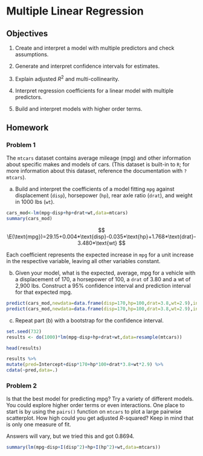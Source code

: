 # Multiple Linear Regression {#LRMULTI}

## Objectives

1) Create and interpret a model with multiple predictors and check assumptions.   

2) Generate and interpret confidence intervals for estimates.  

3) Explain adjusted $R^2$ and multi-collinearity.  

4) Interpret regression coefficients for a linear model with multiple predictors.   

5) Build and interpret models with higher order terms.  


## Homework 

### Problem 1  

The `mtcars` dataset contains average mileage (mpg) and other information about specific makes and models of cars. (This dataset is built-in to `R`; for more information about this dataset, reference the documentation with `?mtcars`). 

a. Build and interpret the coefficients of a model fitting `mpg` against displacement (`disp`), horsepower (`hp`), rear axle ratio (`drat`), and weight in 1000 lbs (`wt`). 

```r
cars_mod<-lm(mpg~disp+hp+drat+wt,data=mtcars)
summary(cars_mod)
```

$$
\E(\text{mpg})=29.15+0.004*\text{disp}-0.035*\text{hp}+1.768*\text{drat}-3.480*\text{wt}
$$

Each coefficient represents the expected increase in `mpg` for a unit increase in the respective variable, leaving all other variables constant. 

b. Given your model, what is the expected, average, mpg for a vehicle with a displacement of 170, a horsepower of 100, a `drat` of 3.80 and a wt of 2,900 lbs. Construct a 95% confidence interval and prediction interval for that expected mpg. 

```r
predict(cars_mod,newdata=data.frame(disp=170,hp=100,drat=3.8,wt=2.9),interval="confidence")
predict(cars_mod,newdata=data.frame(disp=170,hp=100,drat=3.8,wt=2.9),interval="prediction")
```

c. Repeat part (b) with a bootstrap for the confidence interval.

```r
set.seed(732)
results <- do(1000)*lm(mpg~disp+hp+drat+wt,data=resample(mtcars))
```

```r
head(results)
```


```r
results %>%
mutate(pred=Intercept+disp*170+hp*100+drat*3.8+wt*2.9) %>%
cdata(~pred,data=.)
```

### Problem 2 

Is that the best model for predicting mpg? Try a variety of different models. You could explore higher order terms or even interactions. One place to start is by using the `pairs()` function on `mtcars` to plot a large pairwise scatterplot. How high could you get adjusted $R$-squared? Keep in mind that is only one measure of fit. 

Answers will vary, but we tried this and got 0.8694. 

```r
summary(lm(mpg~disp+I(disp^2)+hp+I(hp^2)+wt,data=mtcars))
```


